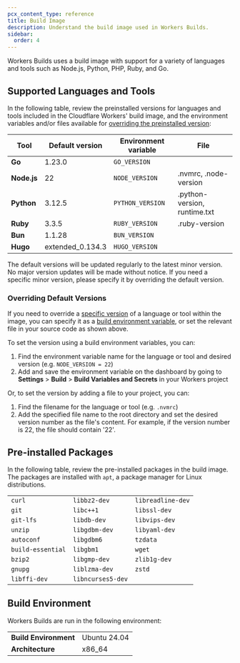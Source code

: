 ```yaml
---
pcx_content_type: reference
title: Build Image
description: Understand the build image used in Workers Builds.
sidebar:
  order: 4
---
```


Workers Builds uses a build image with support for a variety of languages and tools such as Node.js, Python, PHP, Ruby, and Go.

## Supported Languages and Tools

In the following table, review the preinstalled versions for languages and tools included in the Cloudflare Workers' build image, and the environment variables and/or files available for [overriding the preinstalled version](/workers/ci-cd/builds/build-image/#overriding-default-versions):

| Tool        | Default version  | Environment variable | File                         |
| ----------- | ---------------- | -------------------- | ---------------------------- |
| **Go**      | 1.23.0           | `GO_VERSION`         |                              |
| **Node.js** | 22               | `NODE_VERSION`       | .nvmrc, .node-version        |
| **Python**  | 3.12.5           | `PYTHON_VERSION`     | .python-version, runtime.txt |
| **Ruby**    | 3.3.5            | `RUBY_VERSION`       | .ruby-version                |
| **Bun**     | 1.1.28           | `BUN_VERSION`        |                              |
| **Hugo**    | extended_0.134.3 | `HUGO_VERSION`       |                              |

The default versions will be updated regularly to the latest minor version. No major version updates will be made without notice. If you need a specific minor version, please specify it by overriding the default version.

### Overriding Default Versions

If you need to override a [specific version](/workers/ci-cd/builds/build-image/#overriding-default-versions) of a language or tool within the image, you can specify it as a [build environment variable](/workers/ci-cd/builds/configuration/#build-settings), or set the relevant file in your source code as shown above.

To set the version using a build environment variables, you can:

1. Find the environment variable name for the language or tool and desired version (e.g. `NODE_VERSION = 22`)
2. Add and save the environment variable on the dashboard by going to **Settings** > **Build** > **Build Variables and Secrets** in your Workers project

Or, to set the version by adding a file to your project, you can:

1. Find the filename for the language or tool (e.g. `.nvmrc`)
2. Add the specified file name to the root directory and set the desired version number as the file's content. For example, if the version number is 22, the file should contain '22'.

## Pre-installed Packages

In the following table, review the pre-installed packages in the build image. The packages are installed with `apt`, a package manager for Linux distributions.

|                   |                   |                   |
| ----------------- | ----------------- | ----------------- |
| `curl`            | `libbz2-dev`      | `libreadline-dev` |
| `git`             | `libc++1`         | `libssl-dev`      |
| `git-lfs`         | `libdb-dev`       | `libvips-dev`     |
| `unzip`           | `libgdbm-dev`     | `libyaml-dev`     |
| `autoconf`        | `libgdbm6`        | `tzdata`          |
| `build-essential` | `libgbm1`         | `wget`            |
| `bzip2`           | `libgmp-dev`      | `zlib1g-dev`      |
| `gnupg`           | `liblzma-dev`     | `zstd`            |
| `libffi-dev`      | `libncurses5-dev` |                   |

## Build Environment

Workers Builds are run in the following environment:

|                       |              |
| --------------------- | ------------ |
| **Build Environment** | Ubuntu 24.04 |
| **Architecture**      | x86_64       |

